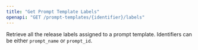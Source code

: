 ```yaml
---
title: "Get Prompt Template Labels"
openapi: "GET /prompt-templates/{identifier}/labels"
---
```


Retrieve all the release labels assigned to a prompt template. Identifiers can be either `prompt_name` or `prompt_id`.